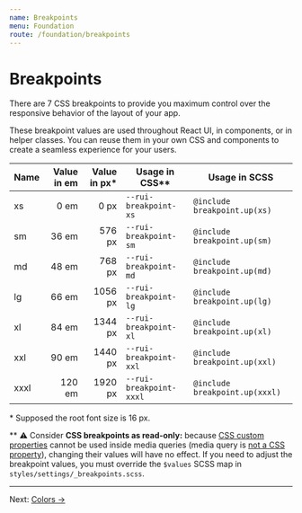 ```yaml
---
name: Breakpoints
menu: Foundation
route: /foundation/breakpoints
---
```


# Breakpoints

There are 7 CSS breakpoints to provide you maximum control over the
responsive behavior of the layout of your app.

These breakpoint values are used throughout React UI, in components, or in
helper classes. You can reuse them in your own CSS and components to create a
seamless experience for your users.

| Name | Value in em | Value in px* | Usage in CSS**          | Usage in SCSS                  |
|------|------------:|-------------:|-------------------------|--------------------------------|
| xs   | 0 em        | 0 px         | `--rui-breakpoint-xs`   | `@include breakpoint.up(xs)`   |
| sm   | 36 em       | 576 px       | `--rui-breakpoint-sm`   | `@include breakpoint.up(sm)`   |
| md   | 48 em       | 768 px       | `--rui-breakpoint-md`   | `@include breakpoint.up(md)`   |
| lg   | 66 em       | 1056 px      | `--rui-breakpoint-lg`   | `@include breakpoint.up(lg)`   |
| xl   | 84 em       | 1344 px      | `--rui-breakpoint-xl`   | `@include breakpoint.up(xl)`   |
| xxl  | 90 em       | 1440 px      | `--rui-breakpoint-xxl`  | `@include breakpoint.up(xxl)`  |
| xxxl | 120 em      | 1920 px      | `--rui-breakpoint-xxxl` | `@include breakpoint.up(xxxl)` |

\* Supposed the root font size is 16 px.

\** ⚠️ Consider **CSS breakpoints as read-only:** because
[CSS custom properties](https://www.w3.org/TR/css-variables-1/#using-variables)
cannot be used inside media queries (media query is
[not a CSS property](https://stackoverflow.com/q/40722882)), changing their
values will have no effect. If you need to adjust the breakpoint values, you
must override the `$values` SCSS map in `styles/settings/_breakpoints.scss`.

---

Next: [Colors →](/foundation/colors)
